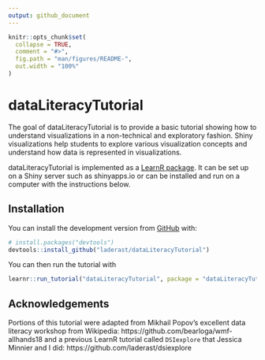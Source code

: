 ```yaml
---
output: github_document
---
```


<!-- README.md is generated from README.Rmd. Please edit that file -->

```r
knitr::opts_chunk$set(
  collapse = TRUE,
  comment = "#>",
  fig.path = "man/figures/README-",
  out.width = "100%"
)
```
# dataLiteracyTutorial

The goal of dataLiteracyTutorial is to provide a basic tutorial showing how to understand visualizations in a non-technical and exploratory fashion. Shiny visualizations help students to explore various visualization concepts and understand how data is represented in visualizations.

dataLiteracyTutorial is implemented as a [LearnR package](https://rstudio.github.io/learnr/). It can be set up on a Shiny server such as shinyapps.io or can be installed and run on a computer with the instructions below.

## Installation

You can install the development version from [GitHub](https://github.com/) with:

``` r
# install.packages("devtools")
devtools::install_github("laderast/dataLiteracyTutorial")
```

You can then run the tutorial with

```r
learnr::run_tutorial("dataLiteracyTutorial", package = "dataLiteracyTutorial")
```

## Acknowledgements

Portions of this tutorial were adapted from Mikhail Popov's excellent data literacy workshop from Wikipedia: https://github.com/bearloga/wmf-allhands18 and a previous LearnR tutorial called `DSIexplore` that Jessica Minnier and I did: https://github.com/laderast/dsiexplore 


